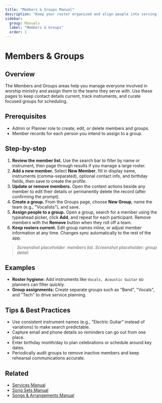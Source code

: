 ```yaml
---
title: "Members & Groups Manual"
description: "Keep your roster organized and align people into serving teams."
sidebar:
  group: Manuals
  label: "Members & Groups"
  order: 1
---
```


# Members & Groups

## Overview
The Members and Groups areas help you manage everyone involved in worship ministry and assign them to the teams they serve with. Use these pages to keep contact details current, track instruments, and curate focused groups for scheduling.

## Prerequisites
- Admin or Planner role to create, edit, or delete members and groups.
- Member records for each person you intend to assign to a group.

## Step-by-step
1. **Review the member list.** Use the search bar to filter by name or instrument, then page through results if you manage a large roster.
2. **Add a new member.** Select **New Member**, fill in display name, instruments (comma-separated), optional contact info, and birthday fields, then save to create the profile.
3. **Update or remove members.** Open the context actions beside any member to edit their details or permanently delete the record (after confirming the prompt).
4. **Create a group.** From the Groups page, choose **New Group**, name the team (e.g., "Vocalists"), and save.
5. **Assign people to a group.** Open a group, search for a member using the typeahead picker, click **Add**, and repeat for each participant. Remove members with the **Remove** button when they roll off a team.
6. **Keep rosters current.** Edit group names inline, or adjust member information at any time. Changes sync automatically to the rest of the app.

> _Screenshot placeholder: members list._
> _Screenshot placeholder: group detail._

## Examples
- **Roster hygiene:** Add instruments like `Vocals, Acoustic Guitar` so planners can filter quickly.
- **Group assignments:** Create separate groups such as "Band", "Vocals", and "Tech" to drive service planning.

## Tips & Best Practices
- Use consistent instrument names (e.g., "Electric Guitar" instead of variations) to make search predictable.
- Capture email and phone details so reminders can go out from one place.
- Enter birthday month/day to plan celebrations or schedule around key dates.
- Periodically audit groups to remove inactive members and keep rehearsal communications accurate.

## Related
- [Services Manual](./services)
- [Song Sets Manual](./song-sets)
- [Songs & Arrangements Manual](./songs-arrangements)

